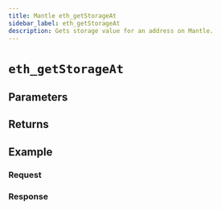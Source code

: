 ```yaml
---
title: Mantle eth_getStorageAt
sidebar_label: eth_getStorageAt
description: Gets storage value for an address on Mantle.
---
```




# `eth_getStorageAt`

<Description />

## Parameters


<Params />

## Returns


<Returns />

## Example


<Example />

### Request


<Request />

### Response


<Response />

